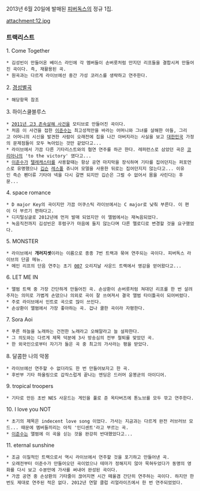 2013년 6월 20일에 발매된 [[피버독스]]의 정규 1집.

attachment:12.jpg


=== 트랙리스트 ===

1. Come Together
 * 김성빈이 만들어온 베이스 라인에 각 멤버들이 손버릇처럼 만지던 리프들을 결합시켜 만들어진 곡이다. 즉, 재활용된 곡.
 * 원곡과는 다르게 라이브에선 중간 가성 코러스를 생략하고 연주한다.

2. [[경성별곡]]
 * 해당항목 참조

3. 하이스쿨블루스
 * [[2011년 고3 존속살해 사건]]을 모티브로 만들어진 곡이다.
 * 처음 이 사건을 접한 [[이준수]]는 최고성적만을 바라는 어머니와 그녀를 살해한 아들, 그리고 어머니의 시신을 발견한 사람이 오래전에 집을 나간 아버지라는 사실을 보고 [[대한민국]] 가정의 문제점들이 모두 녹아있는 것만 같았다고...
 * 라이브에서 가끔 다른 기타리스트와의 협연 연주를 하곤 한다. 레퍼런스로 삼았던 곡은 [[코리아나]]의 'to the victory' 였다고...
 * [[이준수]]가 [[텔레캐스터]]를 사용할때는 항상 공연 마지막을 장식하며 기타를 집어던지는 퍼포먼스로 유명했으나 [[깁슨]] [[레스폴]] 쥬니어 모델을 사용한 뒤로는 집어던지지 않는다고... 이유인 즉슨 펜더류 기타야 넥을 다시 갈면 되지만 깁슨은 그럴 수 없어서 몸을 사린다는 후문...

4. space romance
 * D major Key의 곡이지만 가끔 어쿠스틱 라이브에서는 C major로 낮춰 부른다. 이 편이 더 부르기 편하다고.
 * 디지털싱글로 2012년에 먼저 발매 되었지만 이 앨범에서는 재녹음되었다.
 * 녹음직전까지 김성빈은 후렴구가 마음에 들지 않는다며 다른 멜로디로 변경할 것을 요구했었다.

5. MONSTER
 * 라이브에서 '''개러지셋'''이라는 이름으로 종종 7번 트랙과 묶여 연주되는 곡이다. 피버독스 라이브의 단골 메뉴.
 * 메인 리프의 단음 연주는 초기 [[007]] 오리지날 사운드 트랙에서 영감을 얻어왔다고...

6. LET ME IN
 * 앨범 트랙 중 가장 간단하게 만들어진 곡. 손상환이 손버릇처럼 쳐대던 리프를 한 번 살려주자는 의미로 가볍게 손댔으나 의외로 곡이 잘 쓰여져서 결국 앨범 타이틀곡이 되어버렸다.
 * 주로 라이브에서 인트로 곡으로 많이 쓰인다.
 * 손상환이 앨범에서 가장 좋아하는 곡. 겁나 쿨한 곡이라 자평한다.

7. Sora Aoi
 * 푸른 하늘을 노래하는 건전한 노래라고 오해말라고 늘 설파한다.
 * 그 의도와는 다르게 제목 덕분에 3사 방송심의 전부 철퇴를 맞았던 곡.
 * 한 외국인으로부터 자기가 들은 곡 중 최고의 가사라는 평을 받았다.

8. 달콤한 나의 악몽
 * 라이브에선 연주할 수 없더라도 한 번 만들어보자고 한 곡.
 * 후반부 기타 하울링으로 갑작스럽게 끝나는 엔딩은 드러머 윤봉균의 아이디어.

9. tropical troopers
 * 기타로 만든 초반 NES 사운드는 게인을 풀로 준 옥타버즈에 톤노브를 모두 깎고 연주한다.

10. I love you NOT
 * 초기의 제목은 indecent love song 이었다. 가사는 지금과는 다르게 완전 러브러브 모드... 때문에 멤버들끼리는 아직 '인디센트'라고 부르는 곡.
 * [[이준수]]는 앨범에 이 곡을 싣는 것을 완강히 반대했었다고...

11. eternal sunshine
 * 조금 이질적인 트랙으로서 역시 라이브에서 연주할 것을 포기하고 만들어낸 곡.
 * 오래전부터 이준수가 만들어오던 곡이었으나 테마가 정해지지 않아 묵혀두었다가 동명의 영화를 다시 보고 수분만에 가사를 써내어 완성된 곡이다.
 * 가끔 공연 중 손상환의 기타줄이 끊어지면 시간 떼울겸 간단히 연주하는 곡이다. 하지만 한번도 제대로 연주된 적은 없다. 2012년 연말 클럽 리얼라이즈에서 한 번 연주되었었다.


